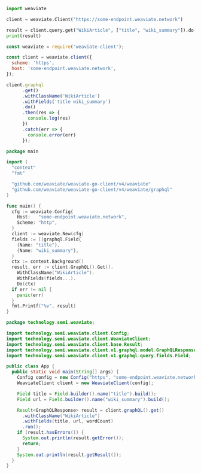 
<Tabs groupId="languages">
<TabItem value="py" label="Python">

```python
import weaviate

client = weaviate.Client("https://some-endpoint.weaviate.network")

result = client.query.get("WikiArticle", ["title", "wiki_summary"]).do()
print(result)
```

</TabItem>
<TabItem value="js" label="JavaScript">

```js
const weaviate = require('weaviate-client');

const client = weaviate.client({
  scheme: 'https',
  host: 'some-endpoint.weaviate.network',
});

client.graphql
      .get()
      .withClassName('WikiArticle')
      .withFields('title wiki_summary')
      .do()
      .then(res => {
        console.log(res)
      })
      .catch(err => {
        console.error(err)
      });
```

</TabItem>
<TabItem value="go" label="Go">

```go
package main

import (
  "context"
  "fmt"

  "github.com/weaviate/weaviate-go-client/v4/weaviate"
  "github.com/weaviate/weaviate-go-client/v4/weaviate/graphql"
)

func main() {
  cfg := weaviate.Config{
    Host:   "some-endpoint.weaviate.network",
    Scheme: "http",
  }
  client := weaviate.New(cfg)
  fields := []graphql.Field{
    {Name: "title"},
    {Name: "wiki_summary"},
  }
  ctx := context.Background()
  result, err := client.GraphQL().Get().
    WithClassName("WikiArticle").
    WithFields(fields...).
    Do(ctx)
  if err != nil {
    panic(err)
  }
  fmt.Printf("%v", result)
}
```

</TabItem>
<TabItem value="java" label="Java">

```java
package technology.semi.weaviate;

import technology.semi.weaviate.client.Config;
import technology.semi.weaviate.client.WeaviateClient;
import technology.semi.weaviate.client.base.Result;
import technology.semi.weaviate.client.v1.graphql.model.GraphQLResponse;
import technology.semi.weaviate.client.v1.graphql.query.fields.Field;

public class App {
  public static void main(String[] args) {
    Config config = new Config("https", "some-endpoint.weaviate.network");
    WeaviateClient client = new WeaviateClient(config);

    Field title = Field.builder().name("title").build();
    Field url = Field.builder().name("wiki_summary").build();

    Result<GraphQLResponse> result = client.graphQL().get()
      .withClassName("WikiArticle")
      .withFields(title, url, wordCount)
      .run();
    if (result.hasErrors()) {
      System.out.println(result.getError());
      return;
    }
    System.out.println(result.getResult());
  }
}
```

</TabItem>
</Tabs>